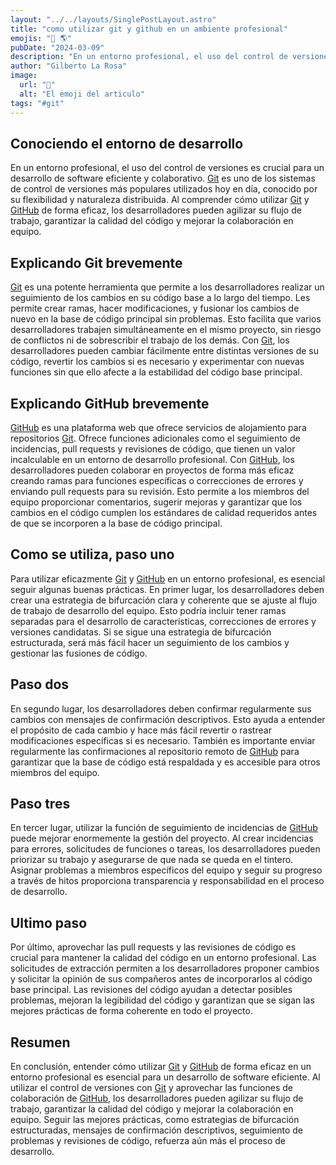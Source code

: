 ---
layout: "../../layouts/SinglePostLayout.astro"
title: "como utilizar git y github en un ambiente profesional"
emojis: "📣 🌎"
pubDate: "2024-03-09"
description: "En un entorno profesional, el uso del control de versiones es crucial para un desarrollo de software eficiente y colaborativo."
author: "Gilberto La Rosa"
image:
  url: "🔀"
  alt: "El emoji del articulo"
tags: "#git"
---

## Conociendo el entorno de desarrollo

En un entorno profesional, el uso del control de versiones es crucial para un desarrollo de software eficiente y colaborativo. [Git](https://git-scm.com/book/es/v2/Inicio---Sobre-el-Control-de-Versiones-Acerca-del-Control-de-Versiones) es uno de los sistemas de control de versiones más populares utilizados hoy en día, conocido por su flexibilidad y naturaleza distribuida. Al comprender cómo utilizar [Git](https://git-scm.com/book/es/v2/Inicio---Sobre-el-Control-de-Versiones-Acerca-del-Control-de-Versiones) y [GitHub](https://docs.github.com/es/get-started) de forma eficaz, los desarrolladores pueden agilizar su flujo de trabajo, garantizar la calidad del código y mejorar la colaboración en equipo.

## Explicando Git brevemente

[Git](https://git-scm.com/book/es/v2/Inicio---Sobre-el-Control-de-Versiones-Acerca-del-Control-de-Versiones) es una potente herramienta que permite a los desarrolladores realizar un seguimiento de los cambios en su código base a lo largo del tiempo. Les permite crear ramas, hacer modificaciones, y fusionar los cambios de nuevo en la base de código principal sin problemas. Esto facilita que varios desarrolladores trabajen simultáneamente en el mismo proyecto, sin riesgo de conflictos ni de sobrescribir el trabajo de los demás. Con [Git](https://git-scm.com/book/es/v2/Inicio---Sobre-el-Control-de-Versiones-Acerca-del-Control-de-Versiones), los desarrolladores pueden cambiar fácilmente entre distintas versiones de su código, revertir los cambios si es necesario y experimentar con nuevas funciones sin que ello afecte a la estabilidad del código base principal.

## Explicando GitHub brevemente

[GitHub](https://docs.github.com/es/get-started) es una plataforma web que ofrece servicios de alojamiento para repositorios [Git](https://git-scm.com/book/es/v2/Inicio---Sobre-el-Control-de-Versiones-Acerca-del-Control-de-Versiones). Ofrece funciones adicionales como el seguimiento de incidencias, pull requests y revisiones de código, que tienen un valor incalculable en un entorno de desarrollo profesional. Con [GitHub](https://docs.github.com/es/get-started), los desarrolladores pueden colaborar en proyectos de forma más eficaz creando ramas para funciones específicas o correcciones de errores y enviando pull requests para su revisión. Esto permite a los miembros del equipo proporcionar comentarios, sugerir mejoras y garantizar que los cambios en el código cumplen los estándares de calidad requeridos antes de que se incorporen a la base de código principal.

## Como se utiliza, paso uno

Para utilizar eficazmente [Git](https://git-scm.com/book/es/v2/Inicio---Sobre-el-Control-de-Versiones-Acerca-del-Control-de-Versiones) y [GitHub](https://docs.github.com/es/get-started) en un entorno profesional, es esencial seguir algunas buenas prácticas. En primer lugar, los desarrolladores deben crear una estrategia de bifurcación clara y coherente que se ajuste al flujo de trabajo de desarrollo del equipo. Esto podría incluir tener ramas separadas para el desarrollo de características, correcciones de errores y versiones candidatas. Si se sigue una estrategia de bifurcación estructurada, será más fácil hacer un seguimiento de los cambios y gestionar las fusiones de código.

## Paso dos

En segundo lugar, los desarrolladores deben confirmar regularmente sus cambios con mensajes de confirmación descriptivos. Esto ayuda a entender el propósito de cada cambio y hace más fácil revertir o rastrear modificaciones específicas si es necesario. También es importante enviar regularmente las confirmaciones al repositorio remoto de [GitHub](https://docs.github.com/es/get-started) para garantizar que la base de código está respaldada y es accesible para otros miembros del equipo.

## Paso tres

En tercer lugar, utilizar la función de seguimiento de incidencias de [GitHub](https://docs.github.com/es/get-started) puede mejorar enormemente la gestión del proyecto. Al crear incidencias para errores, solicitudes de funciones o tareas, los desarrolladores pueden priorizar su trabajo y asegurarse de que nada se queda en el tintero. Asignar problemas a miembros específicos del equipo y seguir su progreso a través de hitos proporciona transparencia y responsabilidad en el proceso de desarrollo.

## Ultimo paso

Por último, aprovechar las pull requests y las revisiones de código es crucial para mantener la calidad del código en un entorno profesional. Las solicitudes de extracción permiten a los desarrolladores proponer cambios y solicitar la opinión de sus compañeros antes de incorporarlos al código base principal. Las revisiones del código ayudan a detectar posibles problemas, mejoran la legibilidad del código y garantizan que se sigan las mejores prácticas de forma coherente en todo el proyecto.

## Resumen

En conclusión, entender cómo utilizar [Git](https://git-scm.com/book/es/v2/Inicio---Sobre-el-Control-de-Versiones-Acerca-del-Control-de-Versiones) y [GitHub](https://docs.github.com/es/get-started) de forma eficaz en un entorno profesional es esencial para un desarrollo de software eficiente. Al utilizar el control de versiones con [Git](https://git-scm.com/book/es/v2/Inicio---Sobre-el-Control-de-Versiones-Acerca-del-Control-de-Versiones) y aprovechar las funciones de colaboración de [GitHub](https://docs.github.com/es/get-started), los desarrolladores pueden agilizar su flujo de trabajo, garantizar la calidad del código y mejorar la colaboración en equipo. Seguir las mejores prácticas, como estrategias de bifurcación estructuradas, mensajes de confirmación descriptivos, seguimiento de problemas y revisiones de código, refuerza aún más el proceso de desarrollo.
